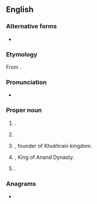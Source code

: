 ==English==
{{wikipedia}}

===Alternative forms===
* {{alter|en|Ananda|Nanda}}

===Etymology===
{{root|en|sa|आनन्द्|नन्द्}}
From {{der|en|sa|आनन्द||joy, delight, pleasure}}.

===Pronunciation===
* {{IPA|en|/aːn.ənd/}}

===Proper noun===
{{en-proper noun|~}}

# {{lb|en|countable}} {{given name|en|male|from=Sanskrit}}.
# {{lb|en|countable}} {{surname|en|[[Khukhrain]] [[Punjabi]]}}
# {{w|lang=en|Jai Dev Anand|Raja Jai Dev Anand}}, founder of Khukhrain kingdom.
# {{w|lang=en|Mahapadma Nanda|King Mahapadam Anand}}, King of Anand Dynasty.
# {{place|en|city|s/Gujarat|c/India}}.

===Anagrams===
* {{anagrams|en|a=aadnn|Adnan|Danna|Nanda|danna}}